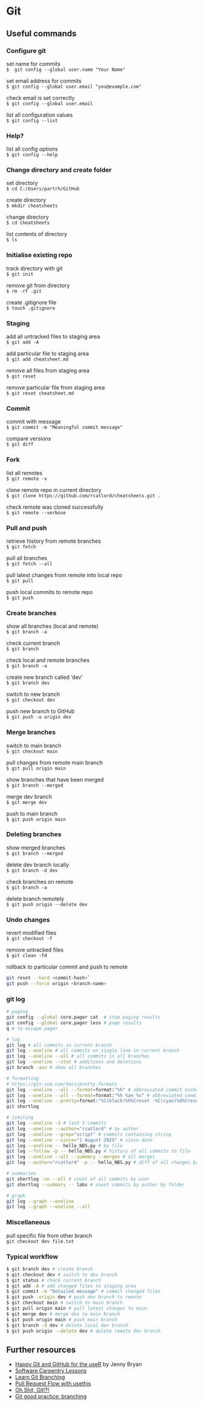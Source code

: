 # Git {.unnumbered}

## Useful commands

### Configure git
set name for commits  
`$  git config --global user.name "Your Name"`   

set email address for commits   
`$ git config --global user.email "you@example.com"`    

check email is set correctly        
`$ git config --global user.email`    
     
list all configuration values    
`$ git config --list`       

### Help?
list all config options    
`$ git config --help`       

### Change directory and create folder
set directory   
`$ cd C:/Users/partrh/GitHub`    

create directory    
`$ mkdir cheatsheets`    

change directory     
`$ cd cheatsheets`   
 
list contents of directory   
`$ ls`    

### Initialise existing repo
track directory with git   
`$ git init`    

remove git from directory   
`$ rm -rf .git`     

create .gitignore file    
`$ touch .gitignore`    

### Staging
add all untracked files to staging area  
`$ git add -A`    

add particular file to staging area     
`$ git add cheatsheet.md`     

remove all files from staging area   
`$ git reset`     

remove particular file from staging area      
`$ git reset cheatsheet.md`     

### Commit
commit with message    
`$ git commit -m "Meaningful commit message"`     

compare versions      
`$ git diff`    

### Fork
list all remotes    
`$ git remote -v`    

clone remote repo in current directory   
`$ git clone https://github.com/rcatlord/cheatsheets.git .`     

check remote was cloned successfully    
`$ git remote --verbose`    

### Pull and push
retrieve history from remote branches          
`§ git fetch`     

pull all branches      
`$ git fetch --all`

pull latest changes from remote into local repo    
`$ git pull`    

push local commits to remote repo  
`$ git push`    

### Create branches
show all branches (local and remote)         
`$ git branch -a`     

check current branch       
`$ git branch`     

check local and remote branches  
`$ git branch -a`    

create new branch called 'dev'    
`$ git branch dev`     

switch to new branch     
`$ git checkout dev`    

push new branch to GitHub       
`$ git push -u origin dev`    

### Merge branches
switch to main branch     
`$ git checkout main`     

pull changes from remote main branch   
`$ git pull origin main`    

show branches that have been merged   
`$ git branch --merged`    
  
merge dev branch     
`$ git merge dev`    

push to main branch   
`$ git push origin main`    

### Deleting branches
show merged branches   
`$ git branch --merged`   

delete dev branch locally   
`$ git branch -d dev`    

check branches on remote     
`$ git branch -a`    

delete branch remotely   
`$ git push origin --delete dev`    

### Undo changes
revert modified files    
`$ git checkout -f`    

remove untracked files    
`$ git clean -fd`

rollback to particular commit and push to remote
```sh 
git reset --hard <commit-hash>`
git push --force origin <branch-name>
```

### git log

```sh
# paging
git config --global core.pager cat  # stop paging results
git config --global core.pager less # page results  
q # to escape pager

# log
git log # all commits in current branch
git log --oneline # all commits on single line in current branch
git log --oneline --all # all commits in all branches
git log --oneline --stat # additions and deletions
git branch -avv # show all branches

# formatting
# https://git-scm.com/docs/pretty-formats
git log --oneline --all --format=format:"%h" # abbreviated commit hashes
git log --oneline --all --format=format:"%h %an %s" # abbreviated commit hashes, author, subject
git log --oneline --pretty=format:"%C(black)%h%Creset -%C(cyan)%d%Creset %s %Cred(%cr) %C(yellow)<%an>%Creset" --abbrev-commit --date=relative
git shortlog

# limiting
git log --oneline -3 # last 3 commits
git log --oneline --author="rcatlord" # by author
git log --oneline --grep="script" # commits containing string
git log --oneline --since="1 August 2025" # since date
git log --oneline -- hello_NBS.py # by file
git log --follow -p -- hello_NBS.py # history of all commits to file
git log --oneline --all --summary --merges # all merges
git log --author="rcatlord" -p -- hello_NBS.py # diff of all changes by author to file

# summaries
git shortlog -sn --all # count of all commits by user
git shortlog --summary -- labs # count commits by author by folder

# graph
git log --graph --oneline
git log --graph --oneline --all
```

### Miscellaneous
pull specific file from other branch       
`git checkout dev file.txt`

### Typical workflow
```sh
$ git branch dev # create branch
$ git checkout dev # switch to dev branch
$ git status # check current branch
$ git add -A # add changed files to staging area
$ git commit -m "Detailed message" # commit changed files
$ git push -origin dev # push dev branch to remote
$ git checkout main # switch to main branch
$ git pull origin main # pull latest changes to main
$ git merge dev # merge dev to main branch
$ git push origin main # push main branch
$ git branch -d dev # delete local dev branch
$ git push origin --delete dev # delete remote dev branch
```

## Further resources
- [Happy Git and GitHub for the useR ](https://happygitwithr.com/) by Jenny Bryan
- [Software Carpentry Lessons](https://software-carpentry.org/lessons/)
- [Learn Git Branching](https://learngitbranching.js.org/)
- [Pull Request Flow with usethis](https://www.garrickadenbuie.com/blog/pull-request-flow-usethis)
- [Oh Shit, Git!?!](https://ohshitgit.com/)
- [Git good practice: branching](https://www.linkedin.com/posts/samhollings_git-opensource-reproducibleanalyticalpipelines-activity-7202262570357993472-gum5?utm_source=share&utm_medium=member_desktop)

